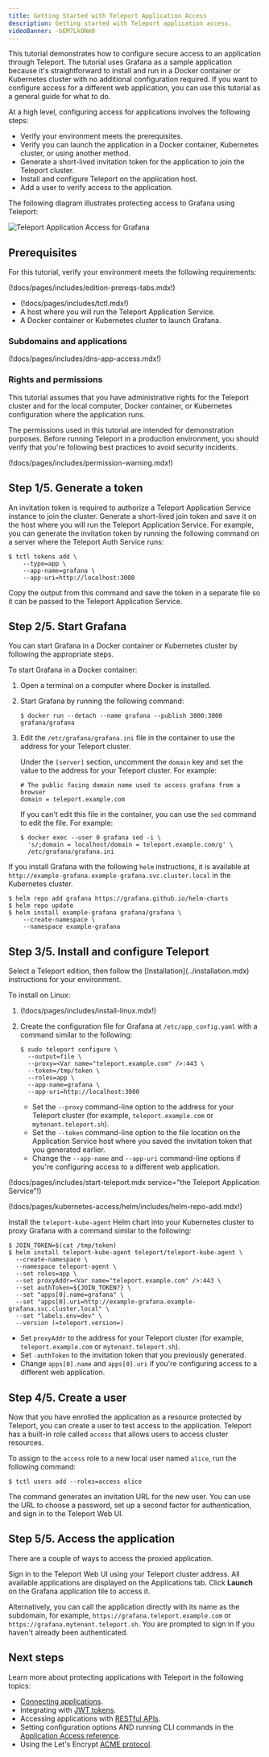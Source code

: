 ```yaml
---
title: Getting Started with Teleport Application Access
description: Getting started with Teleport application access.
videoBanner: -bEM7LkONm0
---
```


This tutorial demonstrates how to configure secure access to an application 
through Teleport. The tutorial uses Grafana as a sample application because 
it's straightforward to install and run in a Docker container or Kubernetes cluster 
with no additional configuration required. If you want to configure access 
for a different web application, you can use this tutorial as a 
general guide for what to do. 

At a high level, configuring access for applications involves the following steps:

- Verify your environment meets the prerequisites.
- Verify you can launch the application in a Docker container, Kubernetes cluster, or 
  using another method.
- Generate a short-lived invitation token for the application to join the Teleport cluster.
- Install and configure Teleport on the application host.
- Add a user to verify access to the application.

The following diagram illustrates protecting access to Grafana using Teleport:

![Teleport Application Access for Grafana](../../img/application-access/grafana-tutorial.png)

## Prerequisites

For this tutorial, verify your environment meets the following requirements:

(!docs/pages/includes/edition-prereqs-tabs.mdx!)

- (!docs/pages/includes/tctl.mdx!)
- A host where you will run the Teleport Application Service.
- A Docker container or Kubernetes cluster to launch Grafana.

### Subdomains and applications

(!docs/pages/includes/dns-app-access.mdx!)

### Rights and permissions

This tutorial assumes that you have administrative rights for the Teleport cluster
and for the local computer, Docker container, or Kubernetes configuration where the
application runs.
   
The permissions used in this tutorial are intended for demonstration purposes.
Before running Teleport in a production environment, you should verify that you're 
following best practices to avoid security incidents.

(!docs/pages/includes/permission-warning.mdx!)

## Step 1/5. Generate a token

An invitation token is required to authorize a Teleport Application Service instance to
join the cluster. Generate a short-lived join token and save it on the host where 
you will run the Teleport Application Service. For example, you can generate the 
invitation token by running the following command on a server where the Teleport Auth 
Service runs:

```code
$ tctl tokens add \
    --type=app \
    --app-name=grafana \
    --app-uri=http://localhost:3000
```

Copy the output from this command and save the token in a separate file so it can be 
passed to the Teleport Application Service.

## Step 2/5. Start Grafana

You can start Grafana in a Docker container or Kubernetes cluster by following the 
appropriate steps.

<Tabs>
<TabItem label="Docker">

To start Grafana in a Docker container:

1. Open a terminal on a computer where Docker is installed.

1. Start Grafana by running the following command:

   ```code
   $ docker run --detach --name grafana --publish 3000:3000 grafana/grafana
   ```

1. Edit the `/etc/grafana/grafana.ini` file in the container to use the 
address for your Teleport cluster. 
   
   Under the `[server]` section, uncomment the `domain` key and set the value 
   to the address for your Teleport cluster. For example:
   
   ```code
   # The public facing domain name used to access grafana from a browser
   domain = teleport.example.com
   ```
   
   If you can't edit this file in the container, you can use the `sed` command to edit the file. 
   For example:

   ```code
   $ docker exec --user 0 grafana sed -i \
     's/;domain = localhost/domain = teleport.example.com/g' \
     /etc/grafana/grafana.ini
   ```

</TabItem>
<TabItem label="Kubernetes cluster">

If you install Grafana with the following `helm` instructions, it is available 
at `http://example-grafana.example-grafana.svc.cluster.local` in the 
Kubernetes cluster.

```code
$ helm repo add grafana https://grafana.github.io/helm-charts
$ helm repo update
$ helm install example-grafana grafana/grafana \
    --create-namespace \
    --namespace example-grafana
```
</TabItem>
</Tabs>

## Step 3/5. Install and configure Teleport

<Tabs>
<TabItem label="Docker">
Select a Teleport edition, then follow the [Installation](../installation.mdx) instructions 
for your environment.

To install on Linux:

1. (!docs/pages/includes/install-linux.mdx!)

1. Create the configuration file for Grafana at `/etc/app_config.yaml`
with a command similar to the following:
   
   ```code
   $ sudo teleport configure \
     --output=file \
     --proxy=<Var name="teleport.example.com" />:443 \
     --token=/tmp/token \
     --roles=app \
     --app-name=grafana \
     --app-uri=http://localhost:3000
   ```
     
   - Set the `--proxy` command-line option to the address for your Teleport cluster
(for example, `teleport.example.com` or `mytenant.teleport.sh`).
   - Set the `--token` command-line option to the file location on the Application 
Service host where you saved the invitation token that you generated earlier.
   - Change the `--app-name` and `--app-uri` command-line options if you're configuring 
access to a different web application.

(!docs/pages/includes/start-teleport.mdx service="the Teleport Application Service"!)
</TabItem>
<TabItem label="Kubernetes cluster">

(!docs/pages/kubernetes-access/helm/includes/helm-repo-add.mdx!)

Install the `teleport-kube-agent` Helm chart into your Kubernetes cluster to proxy Grafana
with a command similar to the following:

```code
$ JOIN_TOKEN=$(cat /tmp/token)
$ helm install teleport-kube-agent teleport/teleport-kube-agent \
  --create-namespace \
  --namespace teleport-agent \
  --set roles=app \
  --set proxyAddr=<Var name="teleport.example.com" />:443 \
  --set authToken=${JOIN_TOKEN?} \
  --set "apps[0].name=grafana" \
  --set "apps[0].uri=http://example-grafana.example-grafana.svc.cluster.local" \
  --set "labels.env=dev" \
  --version (=teleport.version=)
```

- Set `proxyAddr` to the address for your Teleport cluster (for example, 
`teleport.example.com` or `mytenant.teleport.sh`).
- Set `-authToken` to the invitation token that you previously generated.
- Change `apps[0].name` and `apps[0].uri` if you're configuring access to a different 
web application.

</TabItem>
</Tabs>

## Step 4/5. Create a user

Now that you have enrolled the application as a resource protected by Teleport, 
you can create a user to test access to the application.
Teleport has a built-in role called `access` that allows users to access cluster resources.

To assign to the `access` role to a new local user named `alice`, run the following command:

```code
$ tctl users add --roles=access alice
```

The command generates an invitation URL for the new user. You can use the URL to choose 
a password, set up a second factor for authentication, and sign in to the Teleport Web UI.

## Step 5/5. Access the application

There are a couple of ways to access the proxied application.

Sign in to the Teleport Web UI using your Teleport cluster address. 
All available applications are displayed on the Applications tab. 
Click **Launch** on the Grafana application tile to access it.

Alternatively, you can call the application directly with its name as the subdomain, for example, 
`https://grafana.teleport.example.com` or `https://grafana.mytenant.teleport.sh`. 
You are prompted to sign in if you haven't already been authenticated.

## Next steps

Learn more about protecting applications with Teleport in the following topics:

- [Connecting applications](./guides/connecting-apps.mdx).
- Integrating with [JWT tokens](./jwt/introduction.mdx).
- Accessing applications with [RESTful APIs](./guides/api-access.mdx).
- Setting configuration options AND running CLI commands in the [Application Access reference](./reference.mdx).
- Using the Let's Encrypt [ACME protocol](https://letsencrypt.org/how-it-works/).
